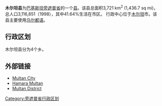 {{Infobox settlement
| name                    = '''木尔坦县'''
| official_name           = 
| native_name             = 
| native_name_lang        = 
| settlement_type         = [[县|县]]
| image_skyline           = 
| imagesize               = 
| image_alt               = 
| image_caption           = 
| image_map               = Pakistan - Punjab - Multan.svg
| mapsize                 = 200px
| map_alt                 = 
| map_caption             = 木尔坦县位于旁遮普省南部.
| latd  = |latm  = |lats  = |latNS  = 
| longd = |longm = |longs = |longEW = 
| coordinates_type        = 
| coordinates_display     = 
| subdivision_type        = 国家
| subdivision_name        = {{flag|Pakistan}}
| subdivision_type1       = [[巴基斯坦行政区划|省]]
| subdivision_name1       = [[旁遮普省|旁遮普省]]
| subdivision_type2       = 首府
| subdivision_name2       = [[木尔坦|木尔坦]]
| area_total_km2          = 3721
| population_as_of        = 2010
| population_total        = 4500000
| population_density_km2  = 
| timezone1               = [[PST|PST]]
| utc_offset1             = +5
| established_title       = 成立
| established_date        = 
| leader_title            = District Nazim
| leader_name             = 
| leader_title1           = District Naib Nazim
| leader_name1            = 
| blank_name_sec1         = 县委员会
| blank_info_sec1         =  
| blank1_name_sec1        = 辖[[乡|乡]]
| blank1_info_sec1        = 1
| demographics1_title1    = 主要语言
| demographics1_info1     = [[乌尔都语|乌尔都语]], [[英语|英语]], [[Saraiki|Saraiki]]
| website                 = 
}}'''木尔坦县'''为[[巴基斯坦|巴基斯坦]][[旁遮普省|旁遮普省]]的一个[[县|县]]。该县总面积3,721 km<sup>2</sup> (1,436.7 sq mi)，总人口3,116,851（1998），其中41.64%生活在市区。 行政中心位于[[木尔坦|木尔坦]]市。该县主要使用[[乌尔都语|乌尔都语]]。

== 行政区划 ==
木尔坦县分为4个乡。

== 外部链接==
* [https://web.archive.org/web/20190617232515/http://himultani.com/ Multan City]
* [https://web.archive.org/web/20070507050653/http://hamaramultan.com/profile.asp Hamara Multan]
* [http://www.dawn.com/weekly/herald/herald52.htm Multan District] {{Wayback|url=http://www.dawn.com/weekly/herald/herald52.htm |date=20100620102227 }}

{{旁遮普省行政区划}}
[[Category:旁遮普省行政区划|Category:旁遮普省行政区划]]